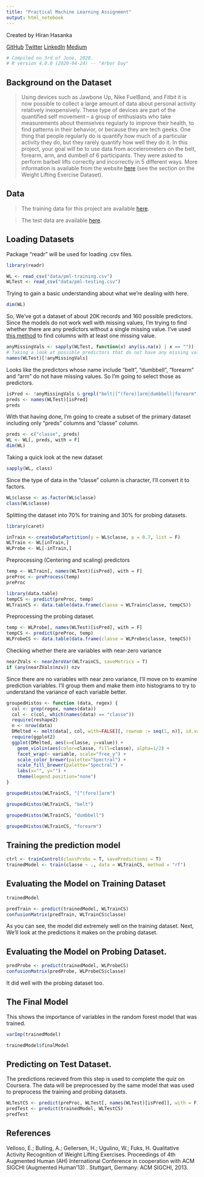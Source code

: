 ```yaml
---
title: "Practical Machine Learning Assignment"
output: html_notebook
---
```


Created by Hiran Hasanka 

[GitHub](https://github.com/theSLWayne) 
[Twitter](twitter.com/theSLWayne) 
[LinkedIn](https://linkedin.com/in/hiran-hasanka) 
[Medium](https://medium.com/@hiranhasanka)

```r
# Compiled on 3rd of June, 2020.
# R version 4.0.0 (2020-04-24) -- "Arbor Day"

```


## Background on the Dataset

> Using devices such as Jawbone Up, Nike FuelBand, and Fitbit it is now possible to collect a large amount of data about personal activity relatively inexpensively. These type of devices are part of the quantified self movement – a group of enthusiasts who take measurements about themselves regularly to improve their health, to find patterns in their behavior, or because they are tech geeks. One thing that people regularly do is quantify how much of a particular activity they do, but they rarely quantify how well they do it. In this project, your goal will be to use data from accelerometers on the belt, forearm, arm, and dumbell of 6 participants. They were asked to perform barbell lifts correctly and incorrectly in 5 different ways. More information is available from the website [here](http://web.archive.org/web/20161224072740/http:/groupware.les.inf.puc-rio.br/har) (see the section on the Weight Lifting Exercise Dataset).

## Data

> The training data for this project are available [here](https://d396qusza40orc.cloudfront.net/predmachlearn/pml-training.csv).

> The test data are available [here](https://d396qusza40orc.cloudfront.net/predmachlearn/pml-testing.csv).

## Loading Datasets

Package "readr" will be used for loading .csv files.

```r
library(readr)

WL <- read_csv("data/pml-training.csv")
WLTest <- read_csv("data/pml-testing.csv")
```

Trying to gain a basic understanding about what we're dealing with here.

```r
dim(WL)
```

So, We've got a dataset of about 20K records and 160 possible predictors.
Since the models do not work well with missing values, I'm trying to find whether there are any predictors without a single missing value. I've used [this method](https://stackoverflow.com/questions/11330138/find-columns-with-all-missing-values/11330265#11330265) to find columns with at least one missing value.

```r
anyMissingVals <- sapply(WLTest, function(x) any(is.na(x) | x == ""))
# Taking a look at possible predictors that do not have any missing values
names(WLTest)[!anyMissingVals]
```

Looks like the predictors whose name include "belt", "dumbbell", "forearm" and "arm" do not have missing values. So I'm going to select those as predictors.

```r
isPred <- !anyMissingVals & grepl("belt|[^(fore)]arm|dumbbell|forearm", names(WLTest))
preds <- names(WLTest)[isPred]
preds
```

With that having done, I'm going to create a subset of the primary dataset including only "preds" columns and "classe" column.

```r
preds <- c("classe", preds)
WL <- WL[, preds, with = F]
dim(WL)
```

Taking a quick look at the new dataset

```r
sapply(WL, class)
```


Since the type of data in the "classe" column is character, I'll convert it to factors.

```r
WL$classe <- as.factor(WL$classe)
class(WL$classe)
```

Splitting the dataset into 70% for training and 30% for probing datasets.

```r
library(caret)
```
```r
inTrain <- createDataPartition(y = WL$classe, p = 0.7, list = F)
WLTrain <- WL[inTrain,]
WLProbe <- WL[-inTrain,]
```

Preprocessing (Centering and scaling) predictors
```r
temp <- WLTrain[, names(WLTest)[isPred], with = F]
preProc <- preProcess(temp)
preProc
```


```r
library(data.table)
tempCS <- predict(preProc, temp)
WLTrainCS <- data.table(data.frame(classe = WLTrain$classe, tempCS))
```

Preprocessing the probing dataset.
```r
temp <- WLProbe[, names(WLTest)[isPred], with = F]
tempCS <- predict(preProc, temp)
WLProbeCS <- data.table(data.frame(classe = WLProbe$classe, tempCS))
```

Checking whether there are variables with near-zero variance
```r
nearZVals <- nearZeroVar(WLTrainCS, saveMetrics = T)
if (any(nearZVals$nzv)) nzv
```

Since there are no variables with near zero variance, I'll move on to examine prediction variables. I'll group them and make them into histograms to try to understand the variance of each variable better.

```r
groupedHistos <- function (data, regex) {
  col <- grep(regex, names(data))
  col <- c(col, which(names(data) == "classe"))
  require(reshape2)
  n <- nrow(data)
  DMelted <- melt(data[, col, with=FALSE][, rownum := seq(1, n)], id.vars=c("rownum", "classe"))
  require(ggplot2)
  ggplot(DMelted, aes(x=classe, y=value)) +
    geom_violin(aes(color=classe, fill=classe), alpha=1/2) +
    facet_wrap(~ variable, scale="free_y") +
    scale_color_brewer(palette="Spectral") +
    scale_fill_brewer(palette="Spectral") +
    labs(x="", y="") +
    theme(legend.position="none")
}

groupedHistos(WLTrainCS, "[^(fore)]arm")
```

```r
groupedHistos(WLTrainCS, "belt")
```

```r
groupedHistos(WLTrainCS, "dumbbell")
```

```r
groupedHistos(WLTrainCS, "forearm")
```


## Training the prediction model
```r
ctrl <- trainControl(classProbs = T, savePredictions = T)
trainedModel <- train(classe ~ ., data = WLTrainCS, method = "rf")
```

## Evaluating the Model on Training Dataset
```r
trainedModel
```

```r
predTrain <- predict(trainedModel, WLTrainCS)
confusionMatrix(predTrain, WLTrainCS$classe)
```

As you can see, the model did extremely well on the training dataset. Next, We'll look at the predictions it makes on the probing dataset.

## Evaluating the Model on Probing Dataset.

```r
predProbe <- predict(trainedModel, WLProbeCS)
confusionMatrix(predProbe, WLProbeCS$classe)
```

It did well with the probing dataset too.

## The Final Model

This shows the importance of variables in the random forest model that was trained.
```r
varImp(trainedModel)
```

```r
trainedModel$finalModel
```

## Predicting on Test Dataset.

The predictions recieved from this step is used to complete the quiz on Coursera.
The data will be preprocessed by the same model that was used to preprocess the training and probing datasets.
```r
WLTestCS <- predict(preProc, WLTest[, names(WLTest)[isPred]], with = F)
predTest <- predict(trainedModel, WLTestCS)
predTest
```


## References

Velloso, E.; Bulling, A.; Gellersen, H.; Ugulino, W.; Fuks, H. Qualitative Activity Recognition of Weight Lifting Exercises. Proceedings of 4th Augmented Human (AH) International Conference in cooperation with ACM SIGCHI (Augmented Human'13) . Stuttgart, Germany: ACM SIGCHI, 2013.